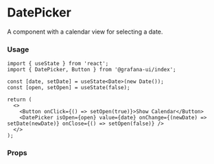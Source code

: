 
# DatePicker

A component with a calendar view for selecting a date.

### Usage

```tsx
import { useState } from 'react';
import { DatePicker, Button } from '@grafana-ui/index';

const [date, setDate] = useState<Date>(new Date());
const [open, setOpen] = useState(false);

return (
  <>
    <Button onClick={() => setOpen(true)}>Show Calendar</Button>
    <DatePicker isOpen={open} value={date} onChange={(newDate) => setDate(newDate)} onClose={() => setOpen(false)} />
  </>
);
```

### Props

<ArgTypes of={DatePicker} />
